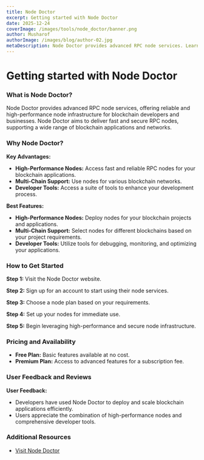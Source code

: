 ```yaml
---
title: Node Doctor
excerpt: Getting started with Node Doctor
date: 2025-12-24
coverImage: /images/tools/node_doctor/banner.png
author: Musharof
authorImage: /images/blog/author-02.jpg
metaDescription: Node Doctor provides advanced RPC node services. Learn what it is & get started with it today. Find Dexscreener, Solana Explorer and other tools today.
---
```


# Getting started with Node Doctor

### What is Node Doctor?

Node Doctor provides advanced RPC node services, offering reliable and high-performance node infrastructure for blockchain developers and businesses. Node Doctor aims to deliver fast and secure RPC nodes, supporting a wide range of blockchain applications and networks.

### Why Node Doctor?

**Key Advantages:**
- **High-Performance Nodes:** Access fast and reliable RPC nodes for your blockchain applications.
- **Multi-Chain Support:** Use nodes for various blockchain networks.
- **Developer Tools:** Access a suite of tools to enhance your development process.

**Best Features:**
- **High-Performance Nodes:** Deploy nodes for your blockchain projects and applications.
- **Multi-Chain Support:** Select nodes for different blockchains based on your project requirements.
- **Developer Tools:** Utilize tools for debugging, monitoring, and optimizing your applications.

### How to Get Started

**Step 1:** Visit the Node Doctor website.

**Step 2:** Sign up for an account to start using their node services.

**Step 3:** Choose a node plan based on your requirements.

**Step 4:** Set up your nodes for immediate use.

**Step 5:** Begin leveraging high-performance and secure node infrastructure.

### Pricing and Availability

- **Free Plan:** Basic features available at no cost.
- **Premium Plan:** Access to advanced features for a subscription fee.

### User Feedback and Reviews

**User Feedback:**
- Developers have used Node Doctor to deploy and scale blockchain applications efficiently.
- Users appreciate the combination of high-performance nodes and comprehensive developer tools.

### Additional Resources

- [Visit Node Doctor](https://nodedoctor.io)
